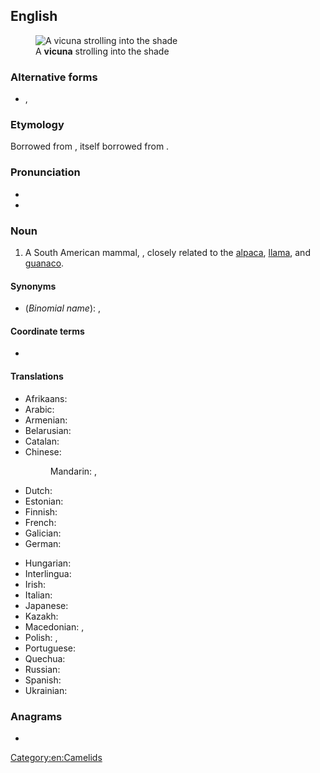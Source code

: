 {{also|Vicuna|vicuña}}
==English==
{{wikipedia}}
[[File:Vicugna vicugna 1 fcm.jpg|thumb|alt=A side view of a vicuna walking|A '''vicuna''' strolling into the shade]]

===Alternative forms===
* {{l|en|vicuña}}, {{l|en|vicugna}}

===Etymology===
Borrowed from {{bor|en|es|vicuña}}, itself borrowed from {{bor|en|qu|wik'uña}}.

===Pronunciation===
* {{IPA|en|/vɪˈkuːnjə/}}
* {{audio|en|LL-Q1860 (eng)-Vealhurl-vicuna.wav|Audio (southern England)}}

===Noun===
{{en-noun}}

# A South American mammal, {{taxlink|Vicugna vicugna|species|noshow=1}}, closely related to the [[alpaca]], [[llama]], and [[guanaco]].

====Synonyms====
* (''Binomial name''): {{taxlink|Lama vicugna|species|noshow=1}}, {{taxlink|Vicugna vicugna|species|noshow=1}}

====Coordinate terms====
* {{list:camelids/en}}

====Translations====
{{trans-top|vicuna}}
* Afrikaans: {{t|af|vikoenja}}
* Arabic: {{t-needed|ar}}
* Armenian: {{t-needed|hy}}
* Belarusian: {{t|be|вікунья|f}}
* Catalan: {{t|ca|vicunya|m}}
* Chinese:
*: Mandarin: {{t|cmn|小羊駝}}, {{t|cmn|小羊驼|tr=xiǎoyángtuó}}
* Dutch: {{t+|nl|vicuña|m}}
* Estonian: {{t|et|vikunja}}
* Finnish: {{t+|fi|vikunja}}
* French: {{t+|fr|vigogne|m}}
* Galician: {{t|gl|vicuña|f}}
* German: {{t+|de|Vikunja|n}}
{{trans-mid}}
* Hungarian: {{t|hu|vikunya }}
* Interlingua: {{t|ia|vicunia}}
* Irish: {{t-check|ga|viciúna|m}}
* Italian: {{t+|it|vigogna|f}}
* Japanese: {{t|ja|ビクーニャ|tr=bikūnya}}
* Kazakh: {{t|kk|викунья}}
* Macedonian: {{t|mk|ви́куња|f}}, {{t|mk|ви́коња|f}}
* Polish: {{t+|pl|wigoń|m}}, {{t+|pl|wikunia|f}}
* Portuguese: {{t+|pt|vicunha|f}}
* Quechua: {{t|qu|wik'uña}}
* Russian: {{t+|ru|вику́нья|f}}
* Spanish: {{t+|es|vicuña|f}}
* Ukrainian: {{t-needed|uk}}
{{trans-bottom}}

===Anagrams===
* {{anagrams|en|a=acinuv|UNIVAC}}

[[Category:en:Camelids]]
